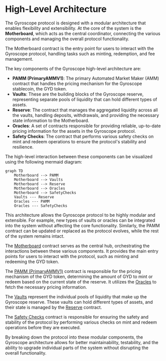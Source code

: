 
# High-Level Architecture

The Gyroscope protocol is designed with a modular architecture that enables flexibility and extensibility. At the core of the system is the **Motherboard**, which acts as the central coordinator, connecting the various components and managing the overall protocol functionality.

<Callout type="info">
The Motherboard contract is the entry point for users to interact with the Gyroscope protocol, handling tasks such as minting, redemption, and fee management.
</Callout>

The key components of the Gyroscope high-level architecture are:

- **PAMM (PrimaryAMMV1)**: The primary Automated Market Maker (AMM) contract that handles the pricing mechanism for the Gyroscope stablecoin, the GYD token.
- **Vaults**: These are the building blocks of the Gyroscope reserve, representing separate pools of liquidity that can hold different types of assets.
- **Reserve**: The contract that manages the aggregated liquidity across all the vaults, handling deposits, withdrawals, and providing the necessary state information to the Motherboard.
- **Oracles**: A set of contracts responsible for providing reliable, up-to-date pricing information for the assets in the Gyroscope protocol.
- **Safety Checks**: The contract that performs various safety checks on mint and redeem operations to ensure the protocol's stability and resilience.

The high-level interaction between these components can be visualized using the following mermaid diagram:

```mermaid
graph TD
    Motherboard --> PAMM
    Motherboard --> Vaults
    Motherboard --> Reserve
    Motherboard --> Oracles
    Motherboard --> SafetyChecks
    Vaults --- Reserve
    Oracles --- PAMM
    Oracles --- SafetyChecks
```

This architecture allows the Gyroscope protocol to be highly modular and extensible. For example, new types of vaults or oracles can be integrated into the system without affecting the core functionality. Similarly, the PAMM contract can be updated or replaced as the protocol evolves, while the rest of the system remains intact.

The [Motherboard](/imotherboard) contract serves as the central hub, orchestrating the interactions between these various components. It provides the main entry points for users to interact with the protocol, such as minting and redeeming the GYD token.

The [PAMM (PrimaryAMMV1)](/pamm) contract is responsible for the pricing mechanism of the GYD token, determining the amount of GYD to mint or redeem based on the current state of the reserve. It utilizes the [Oracles](/oracles) to fetch the necessary pricing information.

The [Vaults](/igyro-vault) represent the individual pools of liquidity that make up the Gyroscope reserve. These vaults can hold different types of assets, and their state is managed by the [Reserve](/ireserve) contract.

The [Safety Checks](/isafety-check) contract is responsible for ensuring the safety and stability of the protocol by performing various checks on mint and redeem operations before they are executed.

By breaking down the protocol into these modular components, the Gyroscope architecture allows for better maintainability, testability, and the ability to upgrade individual parts of the system without disrupting the overall functionality.